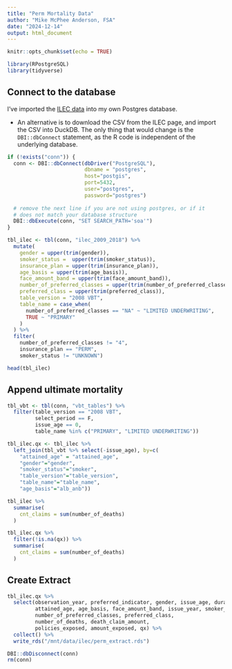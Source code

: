```yaml
---
title: "Perm Mortality Data"
author: "Mike McPhee Anderson, FSA"
date: "2024-12-14"
output: html_document
---
```


```r

knitr::opts_chunk$set(echo = TRUE)

library(RPostgreSQL)
library(tidyverse)

```

## Connect to the database

I've imported the [ILEC data](https://www.soa.org/resources/research-reports/2021/2017-mortality-experience/) into my own Postgres database.  

* An alternative is to download the CSV from the ILEC page, and import the CSV into DuckDB. The only thing that would change is the `DBI::dbConnect` statement, as the R code is independent of the underlying database.

```r

if (!exists("conn")) {
  conn <- DBI::dbConnect(dbDriver("PostgreSQL"), 
                         dbname = "postgres", 
                         host="postgis", 
                         port=5432, 
                         user="postgres", 
                         password="postgres")
  
  # remove the next line if you are not using postgres, or if it 
  # does not match your database structure
  DBI::dbExecute(conn, "SET SEARCH_PATH='soa'")
}

tbl_ilec <- tbl(conn, "ilec_2009_2018") %>%
  mutate(
    gender = upper(trim(gender)),
    smoker_status =  upper(trim(smoker_status)),
    insurance_plan = upper(trim(insurance_plan)),
    age_basis = upper(trim(age_basis)),
    face_amount_band = upper(trim(face_amount_band)),
    number_of_preferred_classes = upper(trim(number_of_preferred_classes)),
    preferred_class = upper(trim(preferred_class)),
    table_version = "2008 VBT",
    table_name = case_when(
      number_of_preferred_classes == "NA" ~ "LIMITED UNDERWRITING",
      TRUE ~ "PRIMARY"
    )
  ) %>%
  filter(
    number_of_preferred_classes != "4",
    insurance_plan == "PERM",
    smoker_status != "UNKNOWN")

head(tbl_ilec)

```

## Append ultimate mortality

```r

tbl_vbt <- tbl(conn, "vbt_tables") %>%
  filter(table_version == "2008 VBT",
         select_period == F,
         issue_age == 0,
         table_name %in% c("PRIMARY", "LIMITED UNDERWRITING"))

tbl_ilec.qx <- tbl_ilec %>%
  left_join(tbl_vbt %>% select(-issue_age), by=c(
    "attained_age" = "attained_age",
    "gender"="gender",
    "smoker_status"="smoker",
    "table_version"="table_version", 
    "table_name"="table_name", 
    "age_basis"="alb_anb"))

```

```r

tbl_ilec %>%
  summarise(
    cnt_claims = sum(number_of_deaths)
  )

```


```r

tbl_ilec.qx %>%
  filter(!is.na(qx)) %>%
  summarise(
    cnt_claims = sum(number_of_deaths)
  )

```

## Create Extract

```r

tbl_ilec.qx %>%
  select(observation_year, preferred_indicator, gender, issue_age, duration,
         attained_age, age_basis, face_amount_band, issue_year, smoker_status,
         number_of_preferred_classes, preferred_class,
         number_of_deaths, death_claim_amount, 
         policies_exposed, amount_exposed, qx) %>%
  collect() %>%
  write_rds("/mnt/data/ilec/perm_extract.rds")

```

```r

DBI::dbDisconnect(conn)
rm(conn)

```

